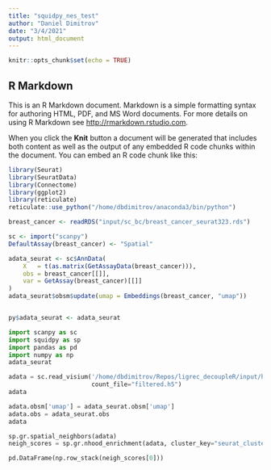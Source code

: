 ```yaml
---
title: "squidpy_nes_test"
author: "Daniel Dimitrov"
date: "3/4/2021"
output: html_document
---
```


```r
knitr::opts_chunk$set(echo = TRUE)
```

## R Markdown

This is an R Markdown document. Markdown is a simple formatting syntax for authoring HTML, PDF, and MS Word documents. For more details on using R Markdown see <http://rmarkdown.rstudio.com>.

When you click the **Knit** button a document will be generated that includes both content as well as the output of any embedded R code chunks within the document. You can embed an R code chunk like this:



```r
library(Seurat)
library(SeuratData)
library(Connectome)
library(ggplot2)
library(reticulate)
reticulate::use_python("/home/dbdimitrov/anaconda3/bin/python")
```


```r
breast_cancer <- readRDS("input/sc_bc/breast_cancer_seurat323.rds")
```


```r
sc <- import("scanpy")
DefaultAssay(breast_cancer) <- "Spatial"

adata_seurat <- sc$AnnData(
    X   = t(as.matrix(GetAssayData(breast_cancer))),
    obs = breast_cancer[[]],
    var = GetAssay(breast_cancer)[[]]
)
adata_seurat$obsm$update(umap = Embeddings(breast_cancer, "umap"))


py$adata_seurat <- adata_seurat
```

```python
import scanpy as sc
import squidpy as sp
import pandas as pd
import numpy as np
adata_seurat
```


```python
adata = sc.read_visium('/home/dbdimitrov/Repos/ligrec_decoupleR/input/human_breast_cancer',
                       count_file="filtered.h5")
adata
```



```python
adata.obsm['umap'] = adata_seurat.obsm['umap']
adata.obs = adata_seurat.obs
adata
```
```python
sp.gr.spatial_neighbors(adata)
neigh_scores = sp.gr.nhood_enrichment(adata, cluster_key="seurat_clusters", copy = True)
```

```python
pd.DataFrame(np.row_stack(neigh_scores[0]))
```
